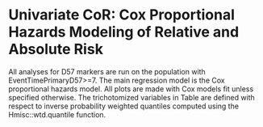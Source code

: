 \newcommand{\studyname}{mock}
\newcommand{\pathCoRoutput}{output}

# Univariate CoR: Cox Proportional Hazards Modeling of Relative and Absolute Risk {#cor-coxph}

All analyses for D57 markers are run on the population with EventTimePrimaryD57>=7.
The main regression model is the Cox proportional hazards model. All plots are made with Cox models fit unless specified otherwise. The trichotomized variables in Table \ref{tab:CoR_D57_univariable_svycoxph_pretty_\studyname} are defined with respect to inverse probability weighted quantiles computed using the Hmisc::wtd.quantile function.


\begin{table}[H]
\caption{Inference for Day 57 antibody marker covariate-adjusted correlates of risk of COVID in the vaccine group: Hazard ratios per 10-fold increment in the marker*}
\begin{center}
    \input{\pathCoRoutput/CoR_D57_univariable_svycoxph_pretty_\studyname}\\
\end{center}
*Baseline covariates adjusted for: age in years, at risk or not, community of color or not
%, baseline risk score
. Average follow-up time \input{\pathCoRoutput/CoR_D57_mean_followup_time_vacc_\studyname} days, maximum follow-up time \input{\pathCoRoutput/CoR_D57_max_followup_time_vacc_\studyname} days.\\
**No. at-risk = number of per-protocol baseline negative vaccine recipients at-risk for COVID at 7 days post Day 57 visit; no. cases = number of this cohort with an observed COVID endpoints.

    \label{tab:CoR_D57_univariable_svycoxph_pretty_\studyname}
\end{table}


\begin{table}[H]
\caption{Inference for Day 57 antibody marker covariate-adjusted correlates of risk of COVID in the vaccine group: Hazard ratios for Middle vs. Upper tertile vs. Lower tertile*}
\begin{center}
\setlength{\tabcolsep}{.5ex}
\input{\pathCoRoutput/CoR_D57_univariable_svycoxph_cat_pretty_\studyname}\\
\end{center}
*Baseline covariates adjusted for: age in years, at risk or not, community of color or not
%, baseline risk score
. Average follow-up time \input{\pathCoRoutput/CoR_D57_mean_followup_time_vacc_\studyname} days, maximum follow-up time \input{\pathCoRoutput/CoR_D57_max_followup_time_vacc_\studyname} days. 
Cutpoints: 
%Day 57 cutpoints: 
\input{\pathCoRoutput/cutpoints_Day57bindSpike_\studyname},  
\input{\pathCoRoutput/cutpoints_Day57bindRBD_\studyname},  
\input{\pathCoRoutput/cutpoints_Day57pseudoneutid50_\studyname},  
\input{\pathCoRoutput/cutpoints_Day57pseudoneutid80_\studyname}.
%fold-rise cutpoints: 
%\input{\pathCoRoutput/cutpoints_Delta57overBbindSpike_\studyname},  
%\input{\pathCoRoutput/cutpoints_Delta57overBbindRBD_\studyname},  
%\input{\pathCoRoutput/cutpoints_Delta57overBpseudoneutid50_\studyname},  
%\input{\pathCoRoutput/cutpoints_Delta57overBpseudoneutid80_\studyname}.  
\\
**No. at-risk = number of per-protocol baseline negative vaccine recipients at-risk for COVID at 7 days post Day 57 visit; no. cases = number of this cohort with an observed COVID endpoints.\\
***Generalized Wald-test p-value of the null hypothesis that the hazard rate is constant across the Lower, Middle, and Upper tertile groups.

    \label{tab:CoR_D57_univariable_svycoxph_cat_pretty_\studyname}
\end{table}


\begin{figure}[H]
    (a) Day 57 binding Ab to spike\\
    \includegraphics[width=1\textwidth]{\pathCoRoutput/hr_forest_bindSpike_\studyname}
    (b) Day 57 binding Ab to RBD\\
    \includegraphics[width=1\textwidth]{\pathCoRoutput/hr_forest_bindRBD_\studyname}
    (c) Day 57 pseudo neut ID50\\
    \includegraphics[width=1\textwidth]{\pathCoRoutput/hr_forest_pseudoneutid50_\studyname}
    (d) Day 57 pseudo neut ID80\\
    \includegraphics[width=1\textwidth]{\pathCoRoutput/hr_forest_pseudoneutid80_\studyname}
    \caption{Forest plots of hazard ratios among baseline seronegative vaccine recipients and subgroups with 95\% point-wise confidence intervals.}
\end{figure}

\clearpage



\begin{figure}[H]
    \centering
    \includegraphics[width=1\textwidth]{\pathCoRoutput/hr_forest_marginal_bindSpike_\studyname}
    \caption{Forest plots of hazard ratios of Day 57 binding Ab to spike markers among baseline seronegative vaccine recipients (top row) and eight subpopulations (row 2-9) with 95\% point-wise confidence intervals.}
\end{figure}

\begin{figure}[H]
    \centering
    \includegraphics[width=1\textwidth]{\pathCoRoutput/hr_forest_marginal_bindRBD_\studyname}
    \caption{Forest plots of hazard ratios of Day 57 binding Ab to RBD markers among baseline seronegative vaccine recipients (top row) and eight subpopulations (row 2-9) with 95\% point-wise confidence intervals.}
\end{figure}

\begin{figure}[H]
    \centering
    \includegraphics[width=1\textwidth]{\pathCoRoutput/hr_forest_marginal_pseudoneutid50_\studyname}
    \caption{Forest plots of hazard ratios of Day 57 pseudo neut ID50 markers among baseline seronegative vaccine recipients (top row) and eight subpopulations (row 2-9) with 95\% point-wise confidence intervals.}
\end{figure}

<!-- \begin{figure}[H] -->
<!--     \centering -->
<!--     \includegraphics[width=1\textwidth]{\pathCoRoutput/hr_forest_marginal_liveneutmn50_\studyname} -->
<!--     \caption{Forest plots of hazard ratios of Day 57 live neut MN50 markers among baseline seronegative vaccine recipients (top row) and eight subpopulations (row 2-9) with 95\% point-wise confidence intervals.} -->
<!-- \end{figure} -->

\begin{figure}[H]
    \centering
    \includegraphics[width=1\textwidth]{\pathCoRoutput/hr_forest_marginal_pseudoneutid80_\studyname}
    \caption{Forest plots of hazard ratios of Day 57 pseudo neut ID80 markers among baseline seronegative vaccine recipients (top row) and eight subpopulations (row 2-9) with 95\% point-wise confidence intervals.}
\end{figure}

\clearpage

<!-- \begin{table}[H] -->
<!--     \setlength{\tabcolsep}{.5ex} -->
<!-- \scriptsize{ -->
<!--     \input{\pathCoRoutput/CoR_univariable_svycoxph_\studyname} -->
<!-- } -->
<!-- \caption{CoR models among baseline seronegative vaccine recipients. Each column corresponds to one Cox model fitted by survey::svycoxph.} -->
<!--     \label{tab:CoR_univariable_svycoxph_\studyname} -->
<!-- \end{table} -->


<!-- \begin{table}[H] -->
<!--     \setlength{\tabcolsep}{.5ex} -->
<!--     \input{\pathCoRoutput/CoR_Day57pseudoneutid80_sens_noCases_\studyname} -->
<!-- \caption{CoR models for Day 57 pseudo neut ID80 among baseline seronegative vaccine recipients. Each row corresponds to one Cox model fitted by survey::svycoxph.For each model, a different dataset that keeps a random subset of the cases is used. The original dataset has 66 cases.} -->
<!--     \label{tab:CoR_Day57pseudoneutid80_sens_noCases_\studyname} -->
<!-- \end{table} -->

<!-- \begin{table}[H] -->
<!--     \setlength{\tabcolsep}{.5ex} -->
<!--     \input{\pathCoRoutput/CoR_Day57pseudoneutid80_5cases_\studyname} -->
<!-- \caption{CoR models for Day 57 pseudo neut ID80 among baseline seronegative vaccine recipients. Each row corresponds to one Cox model fitted by survey::svycoxph.For each model, a different dataset that keeps a random subset of 5 cases is used.} -->
<!--     \label{tab:CoR_Day57pseudoneutid80_5cases_\studyname} -->
<!-- \end{table} -->


<!-- \begin{table}[H] -->
<!--     \input{\pathCoRoutput/CoR_univariable_tps} -->
<!--     \caption{CoR models among baseline seronegative vaccine recipients. Each column corresponds to one logistic regression model fitted by osDesign::tps. } -->
<!--     \label{tab:CoR_univariable_tps} -->
<!-- \end{table} -->

<!-- \begin{table}[H] -->
<!--     \input{\pathCoRoutput/CoR_univariable_hingelogistic} -->
<!--     \caption{CoR models among baseline seronegative vaccine recipients. Each column corresponds to one logistic regression model with hinge fitted by chgnpt::chngptm. } -->
<!--     \label{tab:CoR_univariable_hingelogistic} -->
<!-- \end{table} -->



<!-- \begin{figure}[H] -->
<!--     \centering -->
<!--     \includegraphics[width=1\textwidth]{\pathCoRoutput/marginalized_risks1_woplacebo_\studyname} -->
<!--     \caption{Marginalized cumulative risk by Day \protect\input{\pathCoRoutput/timepoints_cum_risk_\studyname} as functions of Day 57 markers (=s) among baseline seronegative vaccine recipients with 95\% bootstrap point-wise confidence bands. The horizontal lines indicate the overall cumulative risk of the vaccine arm by Day \protect\input{\pathCoRoutput/timepoints_cum_risk_\studyname} and its 95\% point-wise confidence interval. Histograms of the immunological markers in the vaccine arm are overlaid.} -->
<!-- \end{figure} -->

\begin{figure}[H]
    \centering
    \includegraphics[width=1\textwidth]{\pathCoRoutput/marginalized_risks1_\studyname}
    \caption{Marginalized cumulative risk by Day \protect\input{\pathCoRoutput/timepoints_cum_risk_\studyname} as functions of Day 57 markers (=s) among baseline seronegative vaccine recipients with 95\% bootstrap point-wise confidence bands. The horizontal lines indicate the overall cumulative risk of the placebo and vaccine arms by Day \protect\input{\pathCoRoutput/timepoints_cum_risk_\studyname} and its 95\% point-wise confidence interval. Histograms of the immunological markers in the vaccine arm are overlaid.}
\end{figure}

\begin{figure}[H]
    \centering
    \includegraphics[width=1\textwidth]{\pathCoRoutput/marginalized_risks2_woplacebo_\studyname}
    \caption{Marginalized cumulative risk by Day \protect\input{\pathCoRoutput/timepoints_cum_risk_\studyname} as functions of Day 57 markers above a threshold (>=s) among baseline seronegative vaccine recipients with 95\% bootstrap point-wise confidence bands (at least 5 cases are required). The horizontal lines indicate the overall cumulative risk of the vaccine arm by Day \protect\input{\pathCoRoutput/timepoints_cum_risk_\studyname} and its 95\% point-wise confidence interval. Histograms of the immunological markers in the vaccine arm are overlaid.}
\end{figure}

<!-- \begin{figure}[H] -->
<!--     \centering -->
<!--     \includegraphics[width=1\textwidth]{\pathCoRoutput/marginalized_risks2_\studyname} -->
<!--     \caption{Marginalized cumulative risk by Day \protect\input{\pathCoRoutput/timepoints_cum_risk_\studyname} as functions of Day 57 markers above a threshold (>=s) among baseline seronegative vaccine recipients with 95\% bootstrap point-wise confidence bands (at least 5 cases are required). The horizontal lines indicate the overall cumulative risk of the placebo and vaccine arms by Day \protect\input{\pathCoRoutput/timepoints_cum_risk_\studyname} and its 95\% point-wise confidence interval. Histograms of the immunological markers in the vaccine arm are overlaid.} -->
<!-- \end{figure} -->

\begin{figure}[H]
    \centering
    \includegraphics[width=1\textwidth]{\pathCoRoutput/controlled_ve_curves_\studyname}
    \caption{Controlled VE with sensitivity analysis as functions of Day 57 markers (=s) among baseline seronegative vaccine recipients with 95\% bootstrap point-wise confidence bands. Histograms of the immunological markers in the vaccine arm are overlaid.}
\end{figure}



\begin{figure}[H]
    \centering
    \includegraphics[width=1\textwidth]{\pathCoRoutput/marginalized_risks_cat_\studyname}
    \caption{Marginalized cumulative incidence rate curves for trichotomized Day 57 markers among baseline seronegative vaccine recipients. The gray line is the overall cumulative incidence rate curve in the placebo arm.}
\end{figure}


